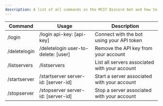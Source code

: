 ---
description: A list of all commands in the MCST Discord bot and how to use them.
---

|Command|Usage|Description|
|-------|---|---|
|/login|/login api-key: [api-key]|Connect with the bot using your API token|
|/deletelogin|/deletelogin user-to-delete: [user]|Remove the API key from your account|
|/listservers|/listservers|List all servers associated with your account|
|/startserver|/startserver server-id: [server-id]|Start a server associated with your account|
|/stopserver|/stopserver server-id: [server-id]|Stop a server associated with your account|
